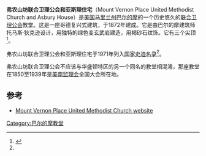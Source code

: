 {{Infobox NRHP | name =弗农山坊联合卫理公会和亚斯理住宅
  | nrhp_type = 
  | image = Mount Vernon Place Methodist Church.jpg
  | location=马里兰州巴尔的摩市弗农山坊2-10号 E
  | lat_degrees = 39
  | lat_minutes = 17
  | lat_seconds = 53
  | lat_direction = N
  | long_degrees = 76
  | long_minutes = 36
  | long_seconds = 55
  | long_direction = W
  | built =1872年
  | architect=托马斯·狄克逊
  | architecture=哥特式
  | added =1971年9月17日
  | refnum=71001038
<ref name="nris">{{NRISref|2010a}}</ref>
}}
'''弗农山坊联合卫理公会和亚斯理住宅'''（Mount Vernon Place United Methodist Church and Asbury House）是[[美国|美国]][[马里兰州|马里兰州]][[巴尔的摩|巴尔的摩]]的一个历史悠久的[[联合卫理公会|联合卫理公会]]教堂。这是一座哥德复兴式建筑，于1872年建成。它是由巴尔的摩建筑师托马斯·狄克逊设计，用独特的绿色变玄武岩建造，用褐砂石纹饰。它有三个尖顶<ref>{{cite web|url=http://mht.maryland.gov/nr/NRDetail.aspx?NRID=60|title=Maryland Historical Trust|date=2008-11-21|work=Mount Vernon Place United Methodist Church and Asbury House, Baltimore City|publisher=Maryland Historical Trust|access-date=2016-03-22|archive-date=2021-12-10|archive-url=https://web.archive.org/web/20211210060413/https://mht.maryland.gov/nr/NRDetail.aspx?NRID=60|dead-url=no}}</ref>。

弗农山坊联合卫理公会和亚斯理住宅于1971年列入[[国家史迹名录|国家史迹名录]]<ref name="nris"/>。

弗农山坊联合卫理公会不应该与华盛顿特区的另一个同名的教堂相混淆，那座教堂在1850至1939年是[[美南监理会|美南监理会]]全国大会所在地。

==参考==
{{reflist}}
*[http://www.mvp-umc.org/ Mount Vernon Place United Methodist Church website] {{Wayback|url=http://www.mvp-umc.org/ |date=20220109215812 }}
{{commonscat}}

{{normdaten}}
{{church-stub}}
[[Category:巴尔的摩教堂|Category:巴尔的摩教堂]]
